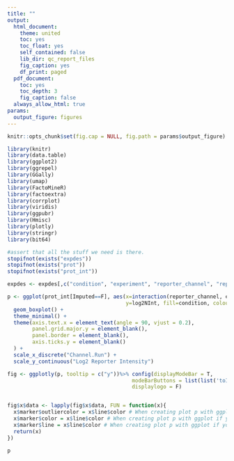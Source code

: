 ```yaml
---
title: ""
output:
  html_document:
    theme: united
    toc: yes
    toc_float: yes
    self_contained: false
    lib_dir: qc_report_files
    fig_caption: yes
    df_print: paged
  pdf_document:
    toc: yes
    toc_depth: 3
    fig_caption: false
  always_allow_html: true
params:
  output_figure: figures
---
```


```r
knitr::opts_chunk$set(fig.cap = NULL, fig.path = params$output_figure)

library(knitr)
library(data.table)
library(ggplot2)
library(ggrepel)
library(GGally)
library(umap)
library(FactoMineR)
library(factoextra)
library(corrplot)
library(viridis)
library(ggpubr)
library(Hmisc)
library(plotly)
library(stringr)
library(bit64)
```

```r
#assert that all the stuff we need is there. 
stopifnot(exists("expdes"))
stopifnot(exists("prot"))
stopifnot(exists("prot_int"))

```

```r
expdes <- expdes[,c("condition", "experiment", "reporter_channel", "replicate")]
```

```r

p <- ggplot(prot_int[Imputed==F], aes(x=interaction(reporter_channel, experiment), 
                                      y=log2NInt, fill=condition, colour=condition)) +
  geom_boxplot() +
  theme_minimal() +
  theme(axis.text.x = element_text(angle = 90, vjust = 0.2),
        panel.grid.major.y = element_blank(),
        panel.border = element_blank(),
        axis.ticks.y = element_blank()
  ) +
  scale_x_discrete("Channel.Run") +
  scale_y_continuous("Log2 Reporter Intensity")

fig <- ggplotly(p, tooltip = c("y"))%>% config(displayModeBar = T, 
                                        modeBarButtons = list(list('toImage')),
                                        displaylogo = F)


fig$x$data <- lapply(fig$x$data, FUN = function(x){
  x$marker$outliercolor = x$line$color # When creating plot p with ggplot if you specify fill = cut use x$fill$color instead of $line$color
  x$marker$color = x$line$color # When creating plot p with ggplot if you specify fill = cut use x$fill$color instead $line$color
  x$marker$line = x$line$color # When creating plot p with ggplot if you specify fill = cut use x$fill$color instead $line$color
  return(x)
})

p
```